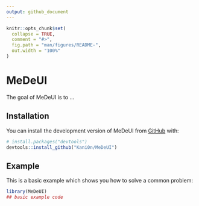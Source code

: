 ```yaml
---
output: github_document
---
```


<!-- README.md is generated from README.Rmd. Please edit that file -->

```r
knitr::opts_chunk$set(
  collapse = TRUE,
  comment = "#>",
  fig.path = "man/figures/README-",
  out.width = "100%"
)
```

# MeDeUI

<!-- badges: start -->
<!-- badges: end -->

The goal of MeDeUI is to ...

## Installation

You can install the development version of MeDeUI from [GitHub](https://github.com/) with:

``` r
# install.packages("devtools")
devtools::install_github("Kani0n/MeDeUI")
```

## Example

This is a basic example which shows you how to solve a common problem:

```r
library(MeDeUI)
## basic example code
```
